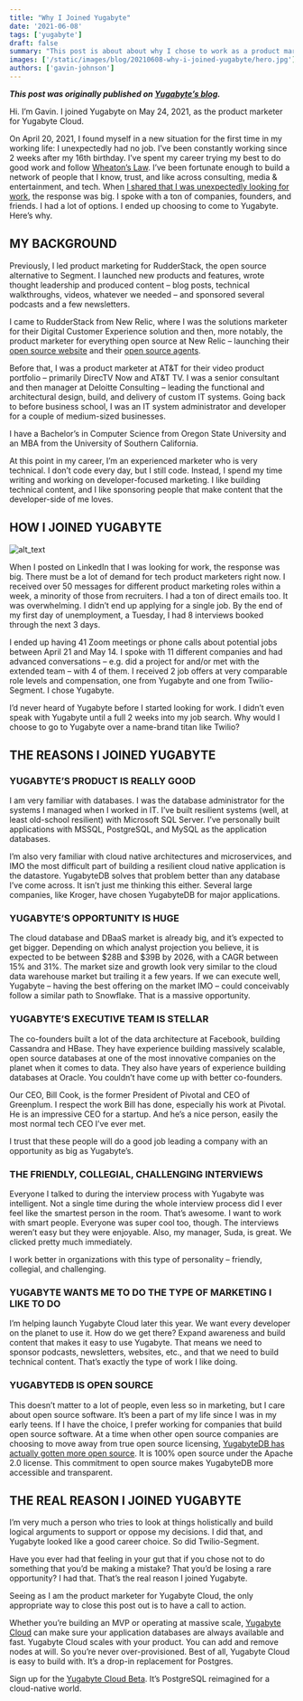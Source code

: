 ```yaml
---
title: "Why I Joined Yugabyte"
date: '2021-06-08'
tags: ['yugabyte']
draft: false
summary: "This post is about about why I chose to work as a product marketer for Yugabyte over other companies."
images: ['/static/images/blog/20210608-why-i-joined-yugabyte/hero.jpg']
authors: ['gavin-johnson']
---
```


**_This post was originally published on [Yugabyte’s blog](https://blog.yugabyte.com/why-i-joined-yugabyte-gavin/)._**
<br />

Hi. I’m Gavin. I joined Yugabyte on May 24, 2021, as the product marketer for Yugabyte Cloud.

On April 20, 2021, I found myself in a new situation for the first time in my working life:  I unexpectedly had no job. I’ve been constantly working since 2 weeks after my 16th birthday. I’ve spent my career trying my best to do good work and follow [Wheaton’s Law](https://knowyourmeme.com/memes/wheatons-law). I’ve been fortunate enough to build a network of people that I know, trust, and like across consulting, media & entertainment, and tech. When [I shared that I was unexpectedly looking for work](https://www.linkedin.com/posts/gavin-johnson_opentowork-activity-6790341474975383553-0NlC), the response was big. I spoke with a ton of companies, founders, and friends. I had a lot of options. I ended up choosing to come to Yugabyte. Here’s why.


## MY BACKGROUND

Previously, I led product marketing for RudderStack, the open source alternative to Segment. I launched new products and features, wrote thought leadership and produced content – blog posts, technical walkthroughs, videos, whatever we needed – and sponsored several podcasts and a few newsletters.

I came to RudderStack from New Relic, where I was the solutions marketer for their Digital Customer Experience solution and then, more notably, the product marketer for everything open source at New Relic – launching their [open source website](https://newrelic.com/blog/nerd-life/announcing-new-relic-open-source) and their [open source agents](https://newrelic.com/blog/best-practices/introducing-open-source-agents-and-projects).

Before that, I was a product marketer at AT&T for their video product portfolio – primarily DirecTV Now and AT&T TV. I was a senior consultant and then manager at Deloitte Consulting – leading the functional and architectural design, build, and delivery of custom IT systems. Going back to before business school, I was an IT system administrator and developer for a couple of medium-sized businesses.

I have a Bachelor’s in Computer Science from Oregon State University and an MBA from the University of Southern California.

At this point in my career, I’m an experienced marketer who is very technical. I don’t code every day, but I still code. Instead, I spend my time writing and working on developer-focused marketing. I like building technical content, and I like sponsoring people that make content that the developer-side of me loves.


## HOW I JOINED YUGABYTE

![alt_text](/static/images/blog/20210608-why-i-joined-yugabyte/li-post.png)

When I posted on LinkedIn that I was looking for work, the response was big. There must be a lot of demand for tech product marketers right now. I received over 50 messages for different product marketing roles within a week, a minority of those from recruiters. I had a ton of direct emails too. It was overwhelming. I didn’t end up applying for a single job. By the end of my first day of unemployment, a Tuesday, I had 8 interviews booked through the next 3 days.

I ended up having 41 Zoom meetings or phone calls about potential jobs between April 21 and May 14. I spoke with 11 different companies and had advanced conversations – e.g. did a project for and/or met with the extended team – with 4 of them. I received 2 job offers at very comparable role levels and compensation, one from Yugabyte and one from Twilio-Segment. I chose Yugabyte.

I’d never heard of Yugabyte before I started looking for work. I didn’t even speak with Yugabyte until a full 2 weeks into my job search. Why would I choose to go to Yugabyte over a name-brand titan like Twilio?


## THE REASONS I JOINED YUGABYTE


### YUGABYTE’S PRODUCT IS REALLY GOOD

I am very familiar with databases. I was the database administrator for the systems I managed when I worked in IT. I’ve built resilient systems (well, at least old-school resilient) with Microsoft SQL Server. I’ve personally built applications with MSSQL, PostgreSQL, and MySQL as the application databases.

I’m also very familiar with cloud native architectures and microservices, and IMO the most difficult part of building a resilient cloud native application is the datastore. YugabyteDB solves that problem better than any database I’ve come across. It isn’t just me thinking this either. Several large companies, like Kroger, have chosen YugabyteDB for major applications.


### YUGABYTE’S OPPORTUNITY IS HUGE

The cloud database and DBaaS market is already big, and it’s expected to get bigger. Depending on which analyst projection you believe, it is expected to be between $28B and $39B by 2026, with a CAGR between 15% and 31%. The market size and growth look very similar to the cloud data warehouse market but trailing it a few years. If we can execute well, Yugabyte – having the best offering on the market IMO – could conceivably follow a similar path to Snowflake. That is a massive opportunity.


### YUGABYTE’S EXECUTIVE TEAM IS STELLAR

The co-founders built a lot of the data architecture at Facebook, building Cassandra and HBase. They have experience building massively scalable, open source databases at one of the most innovative companies on the planet when it comes to data. They also have years of experience building databases at Oracle. You couldn’t have come up with better co-founders.

Our CEO, Bill Cook, is the former President of Pivotal and CEO of Greenplum. I respect the work Bill has done, especially his work at Pivotal. He is an impressive CEO for a startup. And he’s a nice person, easily the most normal tech CEO I’ve ever met.

I trust that these people will do a good job leading a company with an opportunity as big as Yugabyte’s.


### THE FRIENDLY, COLLEGIAL, CHALLENGING INTERVIEWS

Everyone I talked to during the interview process with Yugabyte was intelligent. Not a single time during the whole interview process did I ever feel like the smartest person in the room. That’s awesome. I want to work with smart people. Everyone was super cool too, though. The interviews weren’t easy but they were enjoyable. Also, my manager, Suda, is great. We clicked pretty much immediately.

I work better in organizations with this type of personality – friendly, collegial, and challenging.


### YUGABYTE WANTS ME TO DO THE TYPE OF MARKETING I LIKE TO DO

I’m helping launch Yugabyte Cloud later this year. We want every developer on the planet to use it. How do we get there? Expand awareness and build content that makes it easy to use Yugabyte. That means we need to sponsor podcasts, newsletters, websites, etc., and that we need to build technical content. That’s exactly the type of work I like doing.


### YUGABYTEDB IS OPEN SOURCE

This doesn’t matter to a lot of people, even less so in marketing, but I care about open source software. It’s been a part of my life since I was in my early teens. If I have the choice, I prefer working for companies that build open source software. At a time when other open source companies are choosing to move away from true open source licensing, [YugabyteDB has actually gotten more open source](https://www.yugabyte.com/why-we-changed-yugabyte-db-licensing-to-100-open-source/). It is 100% open source under the Apache 2.0 license. This commitment to open source makes YugabyteDB more accessible and transparent.


## THE REAL REASON I JOINED YUGABYTE

I’m very much a person who tries to look at things holistically and build logical arguments to support or oppose my decisions. I did that, and Yugabyte looked like a good career choice. So did Twilio-Segment.

Have you ever had that feeling in your gut that if you chose not to do something that you’d be making a mistake? That you’d be losing a rare opportunity? I had that. That’s the real reason I joined Yugabyte.

Seeing as I am the product marketer for Yugabyte Cloud, the only appropriate way to close this post out is to have a call to action.

Whether you’re building an MVP or operating at massive scale, [Yugabyte Cloud](https://www.yugabyte.com/cloud/) can make sure your application databases are always available and fast. Yugabyte Cloud scales with your product. You can add and remove nodes at will. So you’re never over-provisioned. Best of all, Yugabyte Cloud is easy to build with. It’s a drop-in replacement for Postgres.

Sign up for the [Yugabyte Cloud Beta](https://cloud.yugabyte.com/register). It’s PostgreSQL reimagined for a cloud-native world.